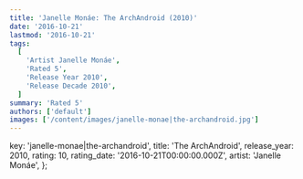 ```yaml
---
title: 'Janelle Monáe: The ArchAndroid (2010)'
date: '2016-10-21'
lastmod: '2016-10-21'
tags:
  [
    'Artist Janelle Monáe',
    'Rated 5',
    'Release Year 2010',
    'Release Decade 2010',
  ]
summary: 'Rated 5'
authors: ['default']
images: ['/content/images/janelle-monae|the-archandroid.jpg']
---
```


  key: 'janelle-monae|the-archandroid',
  title: 'The ArchAndroid',
  release_year: 2010,
  rating: 10,
  rating_date: '2016-10-21T00:00:00.000Z',
  artist: 'Janelle Monáe',
};

<MusicRating data={data} />
